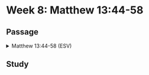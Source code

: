 # Week 8: Matthew 13:44-58

## Passage

<details>

<summary>Matthew 13:44-58 (ESV)</summary>

### **The Parable of the Hidden Treasure**

**44** “The kingdom of heaven is like treasure hidden in a field, which a man found and covered up. Then in his joy he goes and sells all that he has and buys that field.

### **The Parable of the Pearl of Great Value**

**45** “Again, the kingdom of heaven is like a merchant in search of fine pearls, **46** who, on finding one pearl of great value, went and sold all that he had and bought it.

### **The Parable of the Net**

**47** “Again, the kingdom of heaven is like a net that was thrown into the sea and gathered fish of every kind. **48** When it was full, men drew it ashore and sat down and sorted the good into containers but threw away the bad. **49** So it will be at the end of the age. The angels will come out and separate the evil from the righteous **50** and throw them into the fiery furnace. In that place there will be weeping and gnashing of teeth.

### **New and Old Treasures**

**51** “Have you understood all these things?” They said to him, “Yes.” **52** And he said to them, “Therefore every scribe who has been trained for the kingdom of heaven is like a master of a house, who brings out of his treasure what is new and what is old.”

### **Jesus Rejected at Nazareth**

**53** And when Jesus had finished these parables, he went away from there, **54** and coming to his hometown he taught them in their synagogue, so that they were astonished, and said, “Where did this man get this wisdom and these mighty works? **55** Is not this the carpenter's son? Is not his mother called Mary? And are not his brothers James and Joseph and Simon and Judas? **56** And are not all his sisters with us? Where then did this man get all these things?” **57** And they took offense at him. But Jesus said to them, “A prophet is not without honor except in his hometown and in his own household.” **58** And he did not do many mighty works there, because of their unbelief.

</details>

## Study
